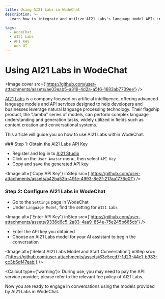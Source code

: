 ```yaml
---
title: Using AI21 Labs in WodeChat
description: >-
  Learn how to integrate and utilize AI21 Labs's language model APIs in WodeChat.

tags:
  - WodeChat
  - AI21 Labs
  - API Key
  - Web UI
---
```


# Using AI21 Labs in WodeChat

<Image cover src={'https://github.com/user-attachments/assets/ae03eab5-a319-4d2a-a5f6-1683ab7739ee'} />

[AI21 Labs](https://www.ai21.com/) is a company focused on artificial intelligence, offering advanced language models and API services designed to help developers and businesses leverage natural language processing technology. Their flagship product, the "Jamba" series of models, can perform complex language understanding and generation tasks, widely utilized in fields such as content creation and conversational systems.

This article will guide you on how to use AI21 Labs within WodeChat.

<Steps>
  ### Step 1: Obtain the AI21 Labs API Key

  - Register and log in to [AI21 Studio](https://studio.ai21.com)
  - Click on the `User Avatar` menu, then select `API Key`
  - Copy and save the generated API key

  <Image alt={'Copy API Key'} inStep src={'https://github.com/user-attachments/assets/a42ba52b-491e-4993-8e2f-217aa1776e0f'} />

  ### Step 2: Configure AI21 Labs in WodeChat

  - Go to the `Settings` page in WodeChat
  - Under `Language Model`, find the setting for `AI21 Labs`

  <Image alt={'Enter API Key'} inStep src={'https://github.com/user-attachments/assets/9336d6c5-2a83-4aa9-854e-75e245b665cb'} />

  - Enter the API key you obtained
  - Choose an AI21 Labs model for your AI assistant to begin the conversation

  <Image alt={'Select AI21 Labs Model and Start Conversation'} inStep src={'https://github.com/user-attachments/assets/63e5ced7-1d23-44e1-b933-cc3b5df47eab'} />

  <Callout type={'warning'}>
    During use, you may need to pay the API service provider; please refer to the relevant fee policy
    of AI21 Labs.
  </Callout>
</Steps>

Now you are ready to engage in conversations using the models provided by AI21 Labs in WodeChat.
